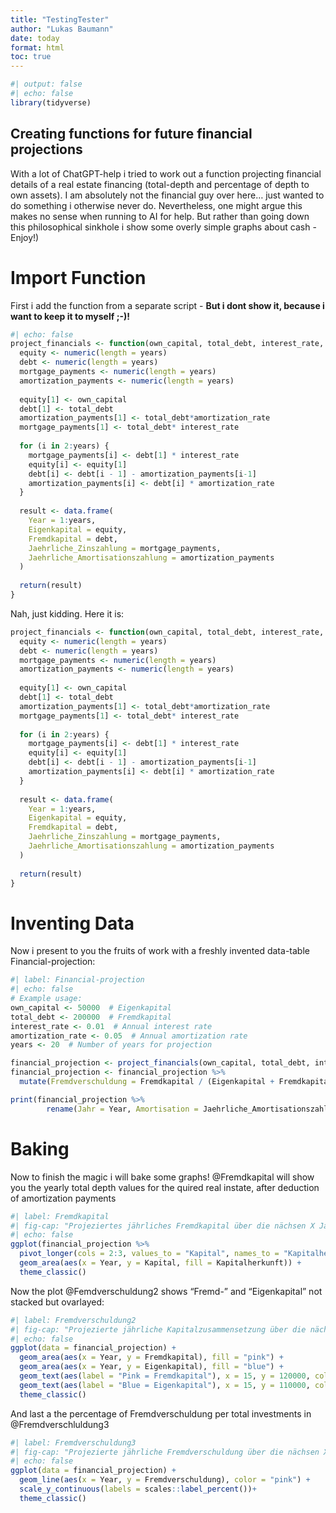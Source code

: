 ```yaml
---
title: "TestingTester"
author: "Lukas Baumann"
date: today
format: html
toc: true
---
```


```r
#| output: false
#| echo: false
library(tidyverse)
```

## Creating functions for future financial projections

With a lot of ChatGPT-help i tried to work out a function projecting financial details of a real estate financing (total-depth and percentage of depth to own assets). I am absolutely not the financial guy over here... just wanted to do something i otherwise never do. Nevertheless, one might argue this makes no sense when running to AI for help. But rather than going down this philosophical sinkhole i show some overly simple graphs about cash - Enjoy!)

# Import Function
First i add the function from a separate script - **But i dont show it, because i want to keep it to myself ;-)!**

```r
#| echo: false
project_financials <- function(own_capital, total_debt, interest_rate, amortization_rate, years) {
  equity <- numeric(length = years)
  debt <- numeric(length = years)
  mortgage_payments <- numeric(length = years)
  amortization_payments <- numeric(length = years)
  
  equity[1] <- own_capital
  debt[1] <- total_debt
  amortization_payments[1] <- total_debt*amortization_rate
  mortgage_payments[1] <- total_debt* interest_rate
  
  for (i in 2:years) {
    mortgage_payments[i] <- debt[1] * interest_rate
    equity[i] <- equity[1]
    debt[i] <- debt[i - 1] - amortization_payments[i-1]
    amortization_payments[i] <- debt[i] * amortization_rate
  }
  
  result <- data.frame(
    Year = 1:years,
    Eigenkapital = equity,
    Fremdkapital = debt,
    Jaehrliche_Zinszahlung = mortgage_payments,
    Jaehrliche_Amortisationszahlung = amortization_payments
  )
  
  return(result)
}

```

Nah, just kidding. Here it is:
```r
project_financials <- function(own_capital, total_debt, interest_rate, amortization_rate, years) {
  equity <- numeric(length = years)
  debt <- numeric(length = years)
  mortgage_payments <- numeric(length = years)
  amortization_payments <- numeric(length = years)
  
  equity[1] <- own_capital
  debt[1] <- total_debt
  amortization_payments[1] <- total_debt*amortization_rate
  mortgage_payments[1] <- total_debt* interest_rate
  
  for (i in 2:years) {
    mortgage_payments[i] <- debt[1] * interest_rate
    equity[i] <- equity[1]
    debt[i] <- debt[i - 1] - amortization_payments[i-1]
    amortization_payments[i] <- debt[i] * amortization_rate
  }
  
  result <- data.frame(
    Year = 1:years,
    Eigenkapital = equity,
    Fremdkapital = debt,
    Jaehrliche_Zinszahlung = mortgage_payments,
    Jaehrliche_Amortisationszahlung = amortization_payments
  )
  
  return(result)
}
```

# Inventing Data
Now i present to you the fruits of work with a freshly invented data-table Financial-projection:

```r
#| label: Financial-projection
#| echo: false
# Example usage:
own_capital <- 50000  # Eigenkapital
total_debt <- 200000  # Fremdkapital
interest_rate <- 0.01  # Annual interest rate
amortization_rate <- 0.05  # Annual amortization rate
years <- 20  # Number of years for projection

financial_projection <- project_financials(own_capital, total_debt, interest_rate, amortization_rate, years) 
financial_projection <- financial_projection %>% 
  mutate(Fremdverschuldung = Fremdkapital / (Eigenkapital + Fremdkapital))

print(financial_projection %>% 
        rename(Jahr = Year, Amortisation = Jaehrliche_Amortisationszahlung, Zinsen = Jaehrliche_Zinszahlung, Eigenkapital = Eigenkapital, Fremdkapital = Fremdkapital))

```

# Baking
Now to finish the magic i will bake some graphs! @Fremdkapital will show you the yearly total depth values for the quired real instate, after deduction of amortization payments


```r
#| label: Fremdkapital
#| fig-cap: "Projeziertes jährliches Fremdkapital über die nächsen X Jahre"
#| echo: false
ggplot(financial_projection %>% 
  pivot_longer(cols = 2:3, values_to = "Kapital", names_to = "Kapitalherkunft")) +
  geom_area(aes(x = Year, y = Kapital, fill = Kapitalherkunft)) +
  theme_classic() 
```

Now the plot @Femdverschuldung2 shows "Fremd-" and "Eigenkapital" not stacked but ovarlayed:
```r
#| label: Fremdverschuldung2 
#| fig-cap: "Projezierte jährliche Kapitalzusammensetzung über die nächsen X Jahre"
#| echo: false
ggplot(data = financial_projection) +
  geom_area(aes(x = Year, y = Fremdkapital), fill = "pink") +
  geom_area(aes(x = Year, y = Eigenkapital), fill = "blue") +
  geom_text(aes(label = "Pink = Fremdkapital"), x = 15, y = 120000, color = "pink") +
  geom_text(aes(label = "Blue = Eigenkapital"), x = 15, y = 110000, color = "blue") +
  theme_classic() 
```

And last a the percentage of Fremdverschuldung per total investments in @Fremdverschluldung3
```r
#| label: Fremdverschuldung3 
#| fig-cap: "Projezierte jährliche Fremdverschuldung über die nächsen X Jahre"
#| echo: false
ggplot(data = financial_projection) +
  geom_line(aes(x = Year, y = Fremdverschuldung), color = "pink") +
  scale_y_continuous(labels = scales::label_percent())+
  theme_classic()

```


